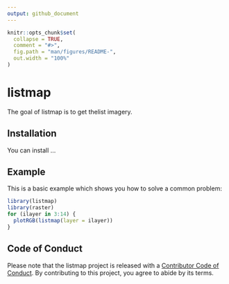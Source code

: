 ```yaml
---
output: github_document
---
```


<!-- README.md is generated from README.Rmd. Please edit that file -->

```r
knitr::opts_chunk$set(
  collapse = TRUE,
  comment = "#>",
  fig.path = "man/figures/README-",
  out.width = "100%"
)
```

# listmap

<!-- badges: start -->
<!-- badges: end -->

The goal of listmap is to get thelist imagery. 

## Installation

You can install ...


## Example

This is a basic example which shows you how to solve a common problem:

```r
library(listmap)
library(raster)
for (ilayer in 3:14) {
  plotRGB(listmap(layer = ilayer))
}
```


## Code of Conduct

Please note that the listmap project is released with a [Contributor Code of Conduct](https://contributor-covenant.org/version/2/0/CODE_OF_CONDUCT.html). By contributing to this project, you agree to abide by its terms.
